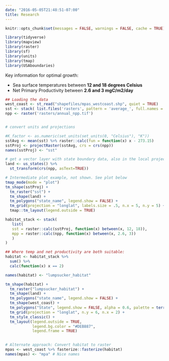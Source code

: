 ```yaml
---
date: "2016-05-05T21:48:51-07:00"
title: Research
---
```


```r
knitr::opts_chunk$set(messages = FALSE, warnings = FALSE, cache = TRUE)
```




```r
library(tidyverse)
library(mapview)  
library(raster)   
library(sf)          
library(units)
library(tmap)
library(USAboundaries)
```  

Key information for optimal growth:  

- Sea surface temperatures between **12 and 18 degrees Celsius**  
- Net Primary Productivity between **2.6 and 3 mgC/m2/day**


```r
## Loading the data
west_coast <- st_read("shapefiles/mpas_westcoast.shp", quiet = TRUE)
sst <- stack( list.files('rasters', pattern = 'average_', full.names = T) )
npp <- raster('rasters/annual_npp.tif')



```


```r
# convert units and projections

#K_factor <- as.numeric(set_units(set_units(0, "Celsius"), "K"))
sstAvg <- mean(sst) %>% raster::calc(fun = function(x) x - 273.15)
sstProj <- projectRaster(sstAvg, crs = crs(npp))
names(sstProj) <- "sst"
```

```r
# get a vector layer with state boundary data, also in the local projection
land <- us_states() %>%
  st_transform(crs(npp, asText=TRUE)) 
```


```r
# Intermediate plot example, not shown. See plot below
tmap_mode(mode = "plot")
tm_shape(sstProj) + 
  tm_raster("sst") +
  tm_shape(land) +
  tm_polygons("state_name", legend.show = FALSE) +
  tm_grid(projection = "longlat", labels.size = .5, n.x = 5, n.y = 5) + 
  tmap::tm_layout(legend.outside = TRUE)

```

```r

habitat_stack <- stack(
   list(
   sst = raster::calc(sstProj, function(x) between(x, 12, 18)),
   mpp = raster::calc(npp, function(x) between(x, 2.6, 3))
   )
)

## Where temp and net productivity are both suitable:
habitat <- habitat_stack %>%
  sum() %>% 
  calc(function(x) x == 2)

names(habitat) <- "lumpsucker_habitat"
```


```r
tm_shape(habitat) + 
  tm_raster("lumpsucker_habitat") + 
  tm_shape(land) +
  tm_polygons("state_name", legend.show = FALSE) + 
  tm_shape(west_coast) + 
  tm_polygons("State", legend.show = FALSE, alpha = 0.6, palette = terrain.colors(8)) +
  tm_grid(projection = "longlat", n.y = 6, n.x = 2) +
  tm_style_classic() + 
  tm_layout(legend.outside = TRUE,
            legend.bg.color = "#DEB887", 
            legend.frame = TRUE)
  

```

```r
# Alternate approach: Convert habitat to raster
mpas <- west_coast %>% fasterize::fasterize(habitat)
names(mpas) <- "mpa" # Nice names
```

